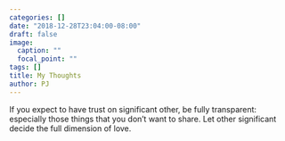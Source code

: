 ```yaml
---
categories: []
date: "2018-12-28T23:04:00-08:00"
draft: false
image:
  caption: ""
  focal_point: ""
tags: []
title: My Thoughts
author: PJ
---
```


If you expect to have trust on significant other, be fully transparent: especially those things that you don’t want to share. Let other significant decide the full dimension of love.